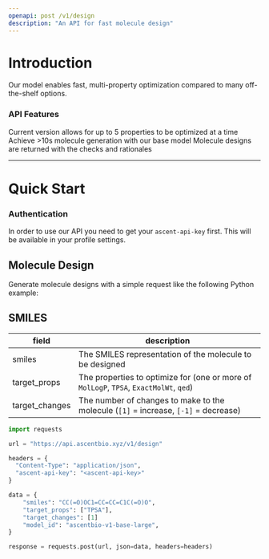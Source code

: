 ```yaml
---
openapi: post /v1/design
description: "An API for fast molecule design"
---
```



# Introduction
Our model enables fast, multi-property optimization compared to many off-the-shelf options.

### API Features
<Card title="Mult-Property Optimization" icon="check" iconType="duotone" color="green">
  Current version allows for up to 5 properties to be optimized at a time
</Card>
<Card title="Ultra-fast design" icon="check" iconType="duotone" color="green">
  Achieve >10s molecule generation with our base model 
</Card>
<Card title="Realistic Molecules" icon="check" iconType="duotone" color="green">
  Molecule designs are returned with the checks and rationales
</Card>


---


# Quick Start

### Authentication
In order to use our API you need to get your `ascent-api-key` first. This will be available in your profile settings. 

## Molecule Design
Generate molecule designs with a simple request like the following Python example:


## SMILES

field | description
--- | ---
smiles | The SMILES representation of the molecule to be designed
target_props | The properties to optimize for (one or more of `MolLogP`, `TPSA`, `ExactMolWt`, `qed`)
target_changes | The number of changes to make to the molecule (`[1]` = increase, `[-1]` = decrease)

```python
import requests

url = "https://api.ascentbio.xyz/v1/design"

headers = {
  "Content-Type": "application/json",
  "ascent-api-key": "<ascent-api-key>"
}

data = {
    "smiles": "CC(=O)OC1=CC=CC=C1C(=O)O",
    "target_props": ["TPSA"],
    "target_changes": [1]
    "model_id": "ascentbio-v1-base-large",
}

response = requests.post(url, json=data, headers=headers)
```

